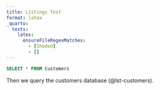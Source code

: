 ```yaml
---
title: Listings Test
format: latex
_quarto:
  tests:
    latex:
      ensureFileRegexMatches:
        - [Shaded]
        - []
---
```


```{#lst-customers .sql lst-cap="Customers Query"}
SELECT * FROM Customers
```

Then we query the customers database (@lst-customers).